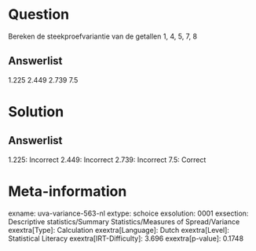 Question
========

Bereken de steekproefvariantie van de getallen 1, 4, 5, 7, 8

Answerlist
----------

1.225
2.449
2.739
7.5

Solution
========

Answerlist
----------

1.225: Incorrect
2.449: Incorrect
2.739: Incorrect
7.5: Correct

Meta-information
================
exname: uva-variance-563-nl
extype: schoice
exsolution: 0001
exsection: Descriptive statistics/Summary Statistics/Measures of Spread/Variance
exextra[Type]: Calculation
exextra[Language]: Dutch
exextra[Level]: Statistical Literacy
exextra[IRT-Difficulty]: 3.696
exextra[p-value]: 0.1748
